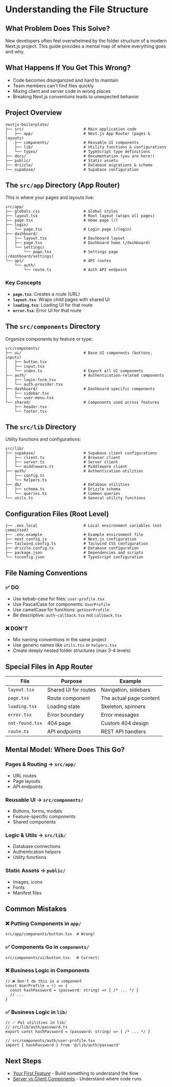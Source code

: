 # Understanding the File Structure

## What Problem Does This Solve?

New developers often feel overwhelmed by the folder structure of a modern Next.js project. This guide provides a mental map of where everything goes and why.

## What Happens If You Get This Wrong?

- Code becomes disorganized and hard to maintain
- Team members can't find files quickly
- Mixing client and server code in wrong places
- Breaking Next.js conventions leads to unexpected behavior

## Project Overview

```
nextjs-boilerplate/
├── src/                          # Main application code
│   ├── app/                      # Next.js App Router (pages & layouts)
│   ├── components/               # Reusable UI components
│   ├── lib/                      # Utility functions & configurations
│   └── types/                    # TypeScript type definitions
├── docs/                         # Documentation (you are here!)
├── public/                       # Static assets
├── drizzle/                      # Database migrations & schema
└── supabase/                     # Supabase configuration
```

## The `src/app` Directory (App Router)

This is where your pages and layouts live:

```
src/app/
├── globals.css                   # Global styles
├── layout.tsx                    # Root layout (wraps all pages)
├── page.tsx                      # Home page (/)
├── login/
│   └── page.tsx                  # Login page (/login)
├── dashboard/
│   ├── layout.tsx                # Dashboard layout
│   ├── page.tsx                  # Dashboard home (/dashboard)
│   └── settings/
│       └── page.tsx              # Settings page (/dashboard/settings)
└── api/                          # API routes
    └── auth/
        └── route.ts              # Auth API endpoint
```

### Key Concepts

- **`page.tsx`**: Creates a route (URL)
- **`layout.tsx`**: Wraps child pages with shared UI
- **`loading.tsx`**: Loading UI for that route
- **`error.tsx`**: Error UI for that route

## The `src/components` Directory

Organize components by feature or type:

```
src/components/
├── ui/                           # Base UI components (buttons, inputs)
│   ├── button.tsx
│   ├── input.tsx
│   └── index.ts                  # Export all UI components
├── auth/                         # Authentication-related components
│   ├── login-form.tsx
│   └── auth-provider.tsx
├── dashboard/                    # Dashboard-specific components
│   ├── sidebar.tsx
│   └── user-menu.tsx
└── shared/                       # Components used across features
    ├── header.tsx
    └── footer.tsx
```

## The `src/lib` Directory

Utility functions and configurations:

```
src/lib/
├── supabase/                     # Supabase client configurations
│   ├── client.ts                 # Browser client
│   ├── server.ts                 # Server client
│   └── middleware.ts             # Middleware client
├── auth/                         # Authentication utilities
│   ├── config.ts
│   └── helpers.ts
├── db/                           # Database utilities
│   ├── schema.ts                 # Drizzle schema
│   └── queries.ts                # Common queries
└── utils.ts                      # General utility functions
```

## Configuration Files (Root Level)

```
├── .env.local                    # Local environment variables (not committed)
├── .env.example                  # Example environment file
├── next.config.js                # Next.js configuration
├── tailwind.config.ts            # Tailwind CSS configuration
├── drizzle.config.ts             # Database configuration
├── package.json                  # Dependencies and scripts
└── tsconfig.json                 # TypeScript configuration
```

## File Naming Conventions

### ✅ DO

- Use kebab-case for files: `user-profile.tsx`
- Use PascalCase for components: `UserProfile`
- Use camelCase for functions: `getUserProfile`
- Be descriptive: `auth-callback.tsx` not `callback.tsx`

### ❌ DON'T

- Mix naming conventions in the same project
- Use generic names like `utils.tsx` or `helpers.tsx`
- Create deeply nested folder structures (max 3-4 levels)

## Special Files in App Router

| File | Purpose | Example |
|------|---------|---------|
| `layout.tsx` | Shared UI for routes | Navigation, sidebars |
| `page.tsx` | Route component | The actual page content |
| `loading.tsx` | Loading state | Skeleton, spinners |
| `error.tsx` | Error boundary | Error messages |
| `not-found.tsx` | 404 page | Custom 404 design |
| `route.ts` | API endpoints | REST API handlers |

## Mental Model: Where Does This Go?

### Pages & Routing → `src/app/`
- URL routes
- Page layouts
- API endpoints

### Reusable UI → `src/components/`
- Buttons, forms, modals
- Feature-specific components
- Shared components

### Logic & Utils → `src/lib/`
- Database connections
- Authentication helpers
- Utility functions

### Static Assets → `public/`
- Images, icons
- Fonts
- Manifest files

## Common Mistakes

### ❌ Putting Components in `app/`
```
src/app/components/button.tsx  # Wrong!
```

### ✅ Components Go in `components/`
```
src/components/ui/button.tsx   # Correct!
```

### ❌ Business Logic in Components
```tsx
// ❌ Don't do this in a component
const UserProfile = () => {
  const hashPassword = (password: string) => { /* ... */ }
  // ...
}
```

### ✅ Business Logic in `lib/`
```tsx
// ✅ Put utilities in lib/
// src/lib/auth/password.ts
export const hashPassword = (password: string) => { /* ... */ }

// src/components/auth/user-profile.tsx
import { hashPassword } from '@/lib/auth/password'
```

## Next Steps

- [Your First Feature](./your-first-feature.md) - Build something to understand the flow
- [Server vs Client Components](../02%20-%20Next.js%20App%20Router%20Mastery/server-vs-client-components.md) - Understand where code runs
